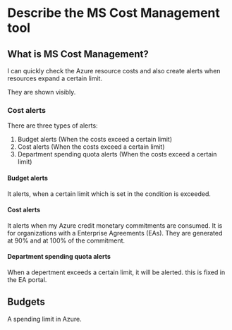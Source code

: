 # Describe the MS Cost Management tool

## What is MS Cost Management?

I can quickly check the Azure resource costs and also create alerts when resources expand a certain limit.

They are shown visibly.

### Cost alerts

There are three types of alerts:

1. Budget alerts (When the costs exceed a certain limit)
2. Cost alerts (When the costs exceed a certain limit)
3. Department spending quota alerts (When the costs exceed a certain limit)

#### Budget alerts

It alerts, when a certain limit which is set in the condition is exceeded.

#### Cost alerts

It alerts when my Azure credit monetary commitments are consumed.
It is for organizations with a Enterprise Agreements (EAs). They are generated at 90% and at 100% of the commitment.

#### Department spending quota alerts

When a depertment exceeds a certain limit, it will be alerted. this is fixed in the EA portal.

## Budgets

A spending limit in Azure.
